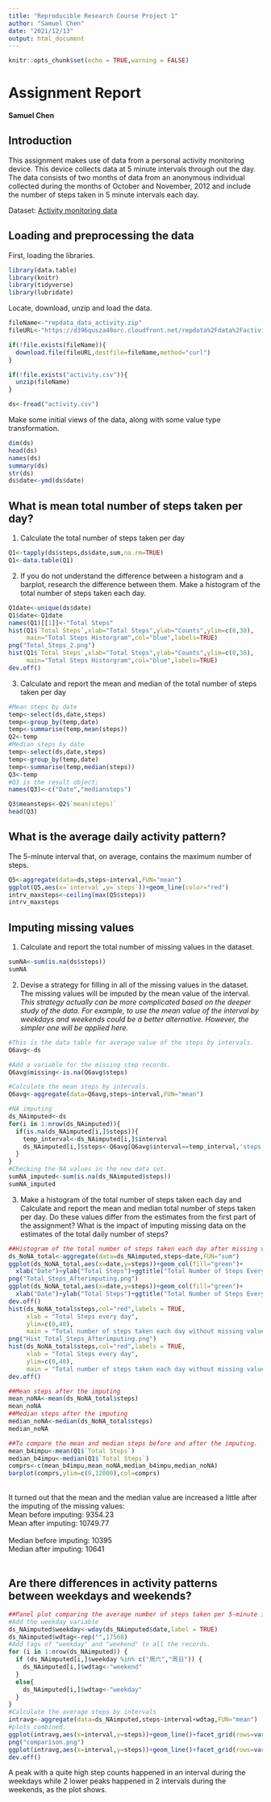 ```yaml
---
title: "Reproducible Research Course Project 1"
author: "Samuel Chen"
date: "2021/12/13"
output: html_document
---
```


```r
knitr::opts_chunk$set(echo = TRUE,warning = FALSE)
```

# Assignment Report\
**Samuel Chen**\

## Introduction\
This assignment makes use of data from a personal activity monitoring device. This device collects data at 5 minute intervals through out the day. The data consists of two months of data from an anonymous individual collected during the months of October and November, 2012 and include the number of steps taken in 5 minute intervals each day.\

Dataset: [Activity monitoring data](https://d396qusza40orc.cloudfront.net/repdata%2Fdata%2Factivity.zip)\

## Loading and preprocessing the data\
First, loading the libraries.\
```r
library(data.table)
library(knitr)
library(tidyverse)
library(lubridate)
```
Locate, download, unzip and load the data.\
```r
fileName<-"repdata_data_activity.zip"
fileURL<-"https://d396qusza40orc.cloudfront.net/repdata%2Fdata%2Factivity.zip"

if(!file.exists(fileName)){
  download.file(fileURL,destfile=fileName,method="curl")
}

if(!file.exists("activity.csv")){
  unzip(fileName)
}

ds<-fread("activity.csv")
```
Make some initial views of the data, along with some value type transformation.\
```r
dim(ds)
head(ds)
names(ds)
summary(ds)
str(ds)
ds$date<-ymd(ds$date)
```

## What is mean total number of steps taken per day?\
1. Calculate the total number of steps taken per day\
```r
Q1<-tapply(ds$steps,ds$date,sum,na.rm=TRUE)
Q1<-data.table(Q1)
```
2. If you do not understand the difference between a histogram and a barplot, research the difference between them. Make a histogram of the total number of steps taken each day.\
```r
Q1date<-unique(ds$date)
Q1$date<-Q1date
names(Q1)[[1]]<-"Total Steps"
hist(Q1$`Total Steps`,xlab="Total Steps",ylab="Counts",ylim=c(0,30),
     main="Total Steps Historgram",col="blue",labels=TRUE)
png("Total_Steps_2.png")
hist(Q1$`Total Steps`,xlab="Total Steps",ylab="Counts",ylim=c(0,30),
     main="Total Steps Historgram",col="blue",labels=TRUE)
dev.off()
```
3. Calculate and report the mean and median of the total number of steps taken per day\
```r
#Mean steps by date
temp<-select(ds,date,steps)
temp<-group_by(temp,date)
temp<-summarise(temp,mean(steps))
Q2<-temp
#Median steps by date
temp<-select(ds,date,steps)
temp<-group_by(temp,date)
temp<-summarise(temp,median(steps))
Q3<-temp
#Q3 is the result object;
names(Q3)<-c("Date","mediansteps")

Q3$meansteps<-Q2$`mean(steps)`
head(Q3)
```
## What is the average daily activity pattern?\
The 5-minute interval that, on average, contains the maximum number of steps.\
```r
Q5<-aggregate(data=ds,steps~interval,FUN="mean")
ggplot(Q5,aes(x=`interval`,y=`steps`))+geom_line(color="red")
intrv_maxsteps<-ceiling(max(Q5$steps))
intrv_maxsteps
```
## Imputing missing values\
1. Calculate and report the total number of missing values in the dataset.\
```r
sumNA<-sum(is.na(ds$steps))
sumNA
```
2. Devise a strategy for filling in all of the missing values in the dataset. \
The missing values will be imputed by the mean value of the interval.\
*This strategy actually can be more complicated based on the deeper study of the data. For example, to use the mean value of the interval by weekdays and weekends could be a better alternative. However, the simpler one will be applied here.*\
```r
#This is the data table for average value of the steps by intervals.
Q6avg<-ds 

#Add a variable for the missing step records.
Q6avg$missing<-is.na(Q6avg$steps) 

#Calculate the mean steps by intervals.
Q6avg<-aggregate(data=Q6avg,steps~interval,FUN="mean")

#NA imputing
ds_NAimputed<-ds
for(i in 1:nrow(ds_NAimputed)){
  if(is.na(ds_NAimputed[i,]$steps)){
    temp_interval<-ds_NAimputed[i,]$interval
    ds_NAimputed[i,]$steps<-Q6avg[Q6avg$interval==temp_interval,'steps']
  }
}
#Checking the NA values in the new data set.
sumNA_imputed<-sum(is.na(ds_NAimputed$steps))
sumNA_imputed
```
3. Make a histogram of the total number of steps taken each day and Calculate and report the mean and median total number of steps taken per day. Do these values differ from the estimates from the first part of the assignment? What is the impact of imputing missing data on the estimates of the total daily number of steps?\
```r
##Histogram of the total number of steps taken each day after missing values are imputed
ds_NoNA_total<-aggregate(data=ds_NAimputed,steps~date,FUN="sum")
ggplot(ds_NoNA_total,aes(x=date,y=steps))+geom_col(fill="green")+
  xlab("Date")+ylab("Total Steps")+ggtitle("Total Number of Steps Every Day")
png("Total_Steps_Afterimputing.png")
ggplot(ds_NoNA_total,aes(x=date,y=steps))+geom_col(fill="green")+
  xlab("Date")+ylab("Total Steps")+ggtitle("Total Number of Steps Every Day")
dev.off()
hist(ds_NoNA_total$steps,col="red",labels = TRUE, 
     xlab = "Total Steps every day",
     ylim=c(0,40),
     main = "Total number of steps taken each day without missing values")
png("Hist_Total_Steps_Afterimputing.png")
hist(ds_NoNA_total$steps,col="red",labels = TRUE,
     xlab = "Total Steps every day",
     ylim=c(0,40),
     main = "Total number of steps taken each day without missing values")
dev.off()

##Mean steps after the imputing
mean_noNA<-mean(ds_NoNA_total$steps)
mean_noNA
##Median steps after the imputing
median_noNA<-median(ds_NoNA_total$steps)
median_noNA

##To compare the mean and median steps before and after the imputing.
mean_b4impu<-mean(Q1$`Total Steps`)
median_b4impu<-median(Q1$`Total Steps`)
comprs<-c(mean_b4impu,mean_noNA,median_b4impu,median_noNA)
barplot(comprs,ylim=c(0,12000),col=comprs)

```
\
It turned out that the mean and the median value are increased a little after the imputing of the missing values:\
Mean before imputing: 9354.23\
Mean after imputing: 10749.77\
\
Median before imputing: 10395\
Median after imputing: 10641\
\

## Are there differences in activity patterns between weekdays and weekends?
```r
##Panel plot comparing the average number of steps taken per 5-minute interval across weekdays and weekends
#Add the weekday variable
ds_NAimputed$weekday<-wday(ds_NAimputed$date,label = TRUE)
ds_NAimputed$wdtag<-rep("",17568)
#Add tags of "weekday" and "weekend" to all the records.
for (i in 1:nrow(ds_NAimputed)) {
  if (ds_NAimputed[i,]$weekday %in% c("周六","周日")) {
    ds_NAimputed[i,]$wdtag<-"weekend"
  }
  else{
    ds_NAimputed[i,]$wdtag<-"weekday"
  }
}
#Calculate the average steps by intervals
intravg<-aggregate(data=ds_NAimputed,steps~interval+wdtag,FUN="mean")
#plots combined.
ggplot(intravg,aes(x=interval,y=steps))+geom_line()+facet_grid(rows=vars(wdtag))
png("comparison.png")
ggplot(intravg,aes(x=interval,y=steps))+geom_line()+facet_grid(rows=vars(wdtag))
dev.off()
```
A peak with a quite high step counts happened in an interval during the weekdays while 2 lower peaks happened in 2 intervals during the weekends, as the plot shows.
